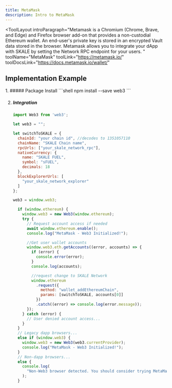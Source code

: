 ```yaml
---
title: MetaMask
description: Intro to MetaMask
---
```


<ToolLayout
    introParagraph="Metamask is a Chromium (Chrome, Brave, and Edge) and Firefox browser add-on that provides a non-custodial Ethereum wallet. An end-user's private key is stored in an encrypted Vault data stored in the browser.
    Metamask allows you to integrate your dApp with SKALE by setting the Network RPC endpoint for your users. "
    toolName="MetaMask"
    toolLink="https://metamask.io/"
    toolDocsLink="https://docs.metamask.io/wallet/"
>


## Implementation Example

<Steps>
1. ##### Package Install
    ```shell
    npm install --save web3
    ```

2. ##### Integration
    ```javascript
    import Web3 from 'web3';

    let web3 = "";

    let switchToSKALE = {
      chainId: "your chain id", //decodes to 1351057110
      chainName: "SKALE Chain name",
      rpcUrls: ["your_skale_network_rpc"],
      nativeCurrency: {
        name: "SKALE FUEL",
        symbol: "sFUEL",
        decimals: 18
      },
      blockExplorerUrls: [
        "your_skale_network_explorer"
      ]
    };

    web3 = window.web3;

      if (window.ethereum) {
        window.web3 = new Web3(window.ethereum);
        try {
          // Request account access if needed
          await window.ethereum.enable();
          console.log("MetaMask - Web3 Initialized!");

          //Get user wallet accounts
          window.web3.eth.getAccounts((error, accounts) => {
            if (error) {
              console.error(error);
            }
            console.log(accounts);

            //request change to SKALE Network
            window.ethereum
              .request({
                method: "wallet_addEthereumChain",
                params: [switchToSKALE, accounts[0]]
              })
              .catch((error) => console.log(error.message));
          });
        } catch (error) {
          // User denied account access...
        }
      }
      // Legacy dapp browsers...
      else if (window.web3) {
        window.web3 = new Web3(web3.currentProvider);
        console.log("MetaMask - Web3 Initialized!");
      }
      // Non-dapp browsers...
      else {
        console.log(
          "Non-Web3 browser detected. You should consider trying MetaMask!"
        );
      }
    ```
  
</Steps>

</ToolLayout>